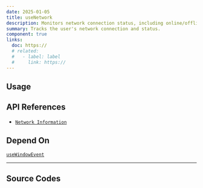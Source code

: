 ```yaml
---
date: 2025-01-05
title: useNetwork
description: Monitors network connection status, including online/offline and effective type.
summary: Tracks the user's network connection and status.
component: true
links:
  doc: https://
  # related:
  #   - label: label
  #     link: https://
---
```


## Usage

<UseNetworkDemosUsage />

## API References

- [`Network Information`](https://developer.mozilla.org/en-US/docs/Web/API/Network_Information_API)

## Depend On

[`useWindowEvent`](/docs/hooks/use-window-event)

---

## Source Codes

<SourceCodes name="use-network" />
